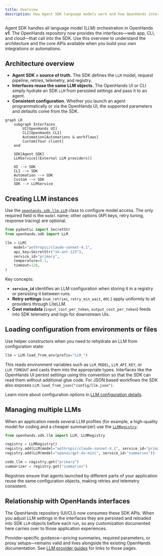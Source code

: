 ```yaml
---
title: Overview
description: How Agent SDK language models work and how OpenHands interfaces connect to them.
---
```


Agent SDK handles all language model (LLM) orchestration in OpenHands **v1**. The
OpenHands repository now provides the interfaces—web app, CLI, and cloud—that
call into the SDK. Use this overview to understand the architecture and the core
APIs available when you build your own integrations or automations.

## Architecture overview

- **Agent SDK = source of truth.** The SDK defines the `LLM` model, request
  pipeline, retries, telemetry, and registry.
- **Interfaces reuse the same LLM objects.** The OpenHands UI or CLI simply
  hydrate an SDK `LLM` from persisted settings and pass it to an agent.
- **Consistent configuration.** Whether you launch an agent programmatically or
  via the OpenHands UI, the supported parameters and defaults come from the SDK.

```mermaid
graph LR
    subgraph Interfaces
        UI[OpenHands UI]
        CLI[OpenHands CLI]
        Automation[Automations & workflows]
        Custom[Your client]
    end

    SDK[Agent SDK]
    LLMService[(External LLM providers)]

    UI --> SDK
    CLI --> SDK
    Automation --> SDK
    Custom --> SDK
    SDK --> LLMService
```

## Creating LLM instances

Use the [`openhands.sdk.llm.LLM`](https://github.com/All-Hands-AI/agent-sdk/blob/main/openhands-sdk/openhands/sdk/llm/llm.py)
class to configure model access. The only required field is the `model` name;
other options (API keys, retry tuning, response tracing) are optional.

```python
from pydantic import SecretStr
from openhands.sdk import LLM

llm = LLM(
    model="anthropic/claude-sonnet-4.1",
    api_key=SecretStr("sk-ant-123"),
    service_id="primary",
    temperature=0.1,
    timeout=120,
)
```

Key concepts:

- **`service_id`** identifies an LLM configuration when storing it in a registry
  or persisting it between runs.
- **Retry settings** (`num_retries`, `retry_min_wait`, etc.) apply uniformly to
  all providers through LiteLLM.
- **Cost metadata** (`input_cost_per_token`, `output_cost_per_token`) feeds into
  SDK telemetry and logs for downstream UIs.

## Loading configuration from environments or files

Use helper constructors when you need to rehydrate an LLM from configuration
state:

```python
llm = LLM.load_from_env(prefix="LLM_")
```

This reads environment variables such as `LLM_MODEL`, `LLM_API_KEY`, or
`LLM_TIMEOUT` and casts them into the appropriate types. Interfaces like the
OpenHands UI persist settings using this convention so that the SDK can read them
without additional glue code. For JSON based workflows the SDK also exposes
`LLM.load_from_json("config/llm.json")`.

Learn more about configuration options in [LLM configuration details](./configuration).

## Managing multiple LLMs

When an application needs several LLM profiles (for example, a high-quality
model for coding and a cheaper summarizer) use the
[`LLMRegistry`](https://github.com/All-Hands-AI/agent-sdk/blob/main/openhands-sdk/openhands/sdk/llm/llm_registry.py):

```python
from openhands.sdk.llm import LLM, LLMRegistry

registry = LLMRegistry()
registry.add(LLM(model="anthropic/claude-sonnet-4.1", service_id="primary"))
registry.add(LLM(model="openai/gpt-4o-mini", service_id="summaries"))

code_llm = registry.get("primary")
summarizer = registry.get("summaries")
```

Registries ensure that agents launched by different parts of your application
reuse the same configuration objects, making retries and telemetry consistent.

## Relationship with OpenHands interfaces

The OpenHands repository (UI/CLI) now consumes these SDK APIs. When you adjust
LLM settings in the interfaces they are persisted and reloaded into SDK `LLM`
objects before each run, so any customization documented here carries over to
those application experiences.

Provider-specific guidance—pricing summaries, required parameters, or proxy
setups—remains valid and lives alongside the existing OpenHands documentation.
See [LLM provider guides](./providers) for links to those pages.
